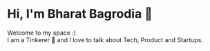 # Hi, I'm Bharat Bagrodia 🤟

Welcome to my space :) <br>
I am a Tinkerer 💭 and I love to talk about Tech, Product and Startups.
